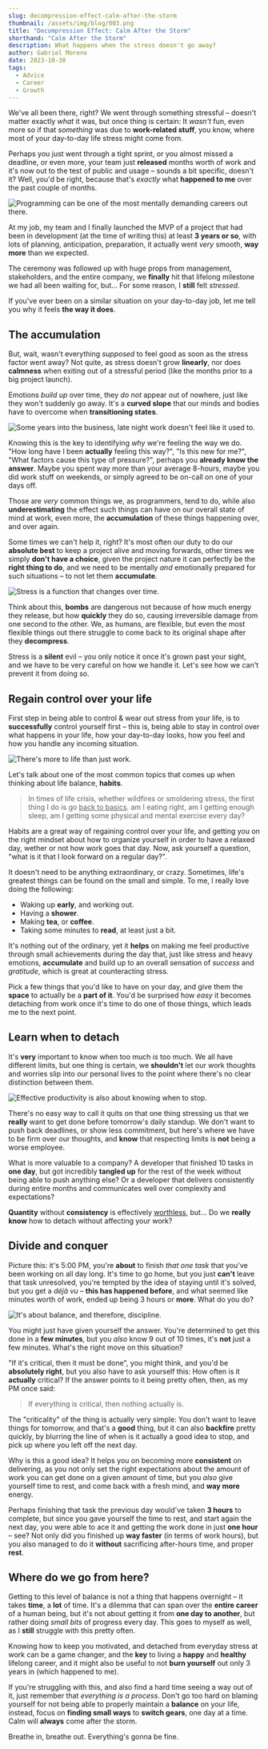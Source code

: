 ```yaml
---
slug: decompression-effect-calm-after-the-storm
thumbnail: /assets/img/blog/003.png
title: "Decompression Effect: Calm After the Storm"
shorthand: "Calm After the Storm"
description: What happens when the stress doesn't go away?
author: Gabriel Moreno
date: 2023-10-30
tags:
  - Advice
  - Career
  - Growth
---
```


We've all been there, right? We went through something stressful – doesn't matter exactly _what_ it was, but once thing is certain: It _wasn't_ fun, even more so if that _something_ was due to **work-related stuff**, you know, where most of your day-to-day life stress might come from.

Perhaps you just went through a tight sprint, or you almost missed a deadline, or even more, your team just **released** months worth of work and it's now out to the test of public and usage – sounds a bit specific, doesn't it? Well, you'd be right, because that's _exactly_ what **happened to me** over the past couple of months.

![Programming can be one of the most mentally demanding careers out there.](./assets/003/programmer.webp)

At my job, my team and I finally launched the MVP of a project that had been in development (at the time of writing this) at least **3 years or so**, with lots of planning, anticipation, preparation, it actually went _very_ smooth, **way more** than we expected.

The ceremony was followed up with huge props from management, stakeholders, and the entire company, we **finally** hit that lifelong milestone we had all been waiting for, but... For some reason, I **still** felt _stressed_.

If you've ever been on a similar situation on your day-to-day job, let me tell you why it feels **the way it does**.

## The accumulation

But, wait, wasn't everything _supposed_ to feel good as soon as the stress factor went away? Not quite, as stress doesn't grow **linearly**, nor does **calmness** when exiting out of a stressful period (like the months prior to a big project launch).

Emotions _build up_ over time, they _do not_ appear out of nowhere, just like they won't suddenly go away. It's a **curved slope** that our minds and bodies have to overcome when **transitioning states**.

![Some years into the business, late night work doesn't feel like it used to.](./assets/003/late.webp)

Knowing this is the key to identifying _why_ we're feeling the way we do. "How long have I been **actually** feeling this way?", "Is this new for me?", "What factors cause this type of pressure?", perhaps you **already know the answer**. Maybe you spent way more than your average 8-hours, maybe you did work stuff on weekends, or simply agreed to be on-call on one of your days off.

Those are _very_ common things we, as programmers, tend to do, while also **underestimating** the effect such things can have on our overall state of mind at work, even more, the **accumulation** of these things happening over, and over again.

Some times we can't help it, right? It's most often our duty to do our **absolute best** to keep a project alive and moving forwards, other times we simply **don't have a choice**, given the project nature it can perfectly be the **right thing to do**, and we need to be mentally _and_ emotionally prepared for such situations – to not let them **accumulate**.

![Stress is a function that changes over time.](./assets/003/whiteboard.webp)

Think about this, **bombs** are dangerous not because of how much energy they release, but how **quickly** they do so, causing irreversible damage from one second to the other. We, as humans, are flexible, but even the most flexible things out there struggle to come back to its original shape after they **decompress**.

Stress is a **silent** evil – you only notice it once it's grown past your sight, and we have to be very careful on how we handle it. Let's see how we can't prevent it from doing so.

## Regain control over your life

First step in being able to control & wear out stress from your life, is to **successfully** control yourself first – this is, being able to stay in control over what happens in your life, how your day-to-day looks, how you feel and how you handle any incoming situation.

![There's more to life than just work.](./assets/003/habits.webp)

Let's talk about one of the most common topics that comes up when thinking about life balance, **habits**.

> In times of life crisis, whether wildfires or smoldering stress, the first thing I do is go <u>back to basics</u>. am I eating right, am I getting enough sleep, am I getting some physical and mental exercise every day?

Habits are a great way of regaining control over your life, and getting you on the right mindset about how to organize yourself in order to have a relaxed day, wether or not how work goes that day. Now, ask yourself a question, "what is it that I look forward on a regular day?".

It doesn't need to be anything extraordinary, or crazy. Sometimes, life's greatest things can be found on the small and simple. To me, I really love doing the following:

- Waking up **early**, and working out.
- Having a **shower**.
- Making **tea**, or **coffee**.
- Taking some minutes to **read**, at least just a bit.

It's nothing out of the ordinary, yet it **helps** on making me feel productive through small achievements during the day that, just like stress and heavy emotions, **accumulate** and build up to an overall sensation of _success_ and _gratitude_, which is great at counteracting stress.

Pick a few things that you'd like to have on your day, and give them the **space** to actually be a **part of it**. You'd be surprised how _easy_ it becomes detaching from work once it's time to do one of those things, which leads me to the next point.

## Learn when to detach

It's **very** important to know when too much _is_ too much. We all have different limits, but one thing is certain, we **shouldn't** let our work thoughts and worries slip into our personal lives to the point where there's no clear distinction between them.

![Effective productivity is also about knowing when to stop.](./assets/003/stop.webp)

There's no easy way to call it quits on that one thing stressing us that we **really** want to get done before tomorrow's daily standup. We don't want to push back deadlines, or show less commitment, but here's where we have to be firm over our thoughts, and **know** that respecting limits is **not** being a worse employee.

What is more valuable to a company? A developer that finished 10 tasks in **one day**, but got incredibly **tangled up** for the rest of the week without being able to push anything else? Or a developer that delivers consistently during entire months and communicates well over complexity and expectations?

**Quantity** without **consistency** is effectively <u>worthless</u>, but... Do we **really know** how to detach without affecting your work?

## Divide and conquer

Picture this: it's 5:00 PM, you're **about** to finish _that one task_ that you've been working on all day long. It's time to go home, but you just **can't** leave that task unresolved, you're tempted by the idea of staying until it's solved, but you get a _déjà vu_ – **this has happened before**, and what seemed like minutes worth of work, ended up being 3 hours or **more**. What do you do?

![It's about balance, and therefore, discipline.](./assets/003/balance.webp)

You might just have given yourself the answer. You're determined to get this done in a **few minutes**, but you _also_ know 9 out of 10 times, it's **not** just a few minutes. What's the right move on this situation?

"If it's critical, then it must be done", you might think, and you'd be **absolutely right**, but you also have to ask yourself this: How often is it **actually** critical? If the answer points to it being pretty often, then, as my PM once said:

> If everything is critical, then nothing actually is.

The "criticality" of the thing is actually very simple: You don't want to leave things for tomorrow, and that's a **good** thing, but it can also **backfire** pretty quickly, by blurring the line of when is it actually a good idea to stop, and pick up where you left off the next day.

Why is this a good idea? It helps you on becoming more **consistent** on delivering, as you not only set the right expectations about the amount of work you can get done on a given amount of time, but you _also_ give yourself time to rest, and come back with a fresh mind, and **way more** energy.

Perhaps finishing that task the previous day would've taken **3 hours** to complete, but since you gave yourself the time to rest, and start again the next day, you were able to ace it and getting the work done in just **one hour** – see? Not only did you finished up **way faster** (in terms of work hours), but you also managed to do it **without** sacrificing after-hours time, and proper **rest**.

## Where do we go from here?

Getting to this level of balance is not a thing that happens overnight – it takes **time**, a **lot** of time. It's a dilemma that can span over the **entire career** of a human being, but it's not about getting it from **one day to another**, but rather doing _small bits_ of progress every day. This goes to myself as well, as I **still** struggle with this pretty often.

Knowing how to keep you motivated, and detached from everyday stress at work can be a game changer, and the **key** to living a **happy** and **healthy** lifelong career, and it might also be useful to not **burn yourself** out only 3 years in (which happened to me).

If you're struggling with this, and also find a hard time seeing a way out of it, just remember that _everything is a process_. Don't go too hard on blaming yourself for not being able to properly maintain a **balance** on your life, instead, focus on **finding small ways** to **switch gears**, one day at a time. Calm will **always** come after the storm.

Breathe in, breathe out. Everything's gonna be fine.
